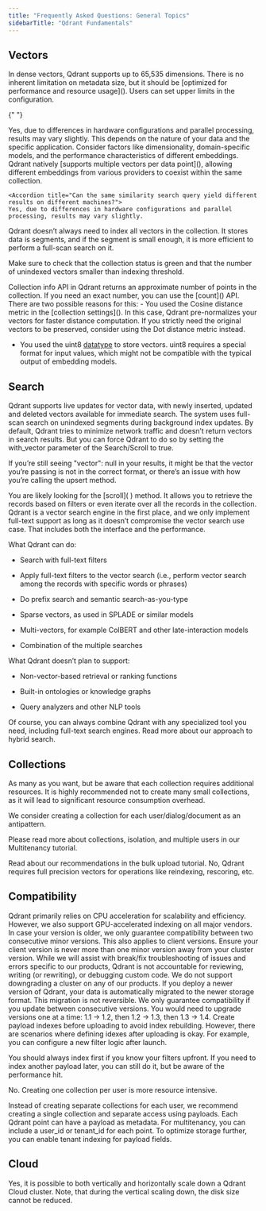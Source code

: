 ---
title: "Frequently Asked Questions: General Topics"
sidebarTitle: "Qdrant Fundamentals"
---

## Vectors

<AccordionGroup>
  <Accordion title="What is the maximum vector dimension supported by Qdrant?">
    In dense vectors, Qdrant supports up to 65,535 dimensions.
  </Accordion>

<Accordion title="What is the maximum size of vector metadata that can be stored?">
  There is no inherent limitation on metadata size, but it should be [optimized
  for performance and resource usage](). Users can set upper limits in the
  configuration.
</Accordion>

{" "}

<Accordion title="Can the same similarity search query yield different results on different machines?">
  Yes, due to differences in hardware configurations and parallel processing,
  results may vary slightly.
</Accordion>
<Accordion title="How do I choose the right vector embeddings for my use case?">
  This depends on the nature of your data and the specific application. Consider
  factors like dimensionality, domain-specific models, and the performance
  characteristics of different embeddings.
</Accordion>
<Accordion title="How does Qdrant handle different vector embeddings from various providers in the same collection?">
  Qdrant natively [supports multiple vectors per data point](), allowing different
  embeddings from various providers to coexist within the same collection.
</Accordion>

    <Accordion title="Can the same similarity search query yield different results on different machines?">
    Yes, due to differences in hardware configurations and parallel processing, results may vary slightly.

  </Accordion>
    <Accordion title="Why the amount of indexed vectors doesn’t match the amount of vectors in the collection?">
  
  Qdrant doesn’t always need to index all vectors in the collection. It stores data is segments, and if the segment is small enough, it is more efficient to perform a full-scan search on it.

  Make sure to check that the collection status is green and that the number of unindexed vectors smaller than indexing threshold.

  </Accordion>
    <Accordion title="Why collection info shows inaccurate number of points?">
   Collection info API in Qdrant returns an approximate number of points in the collection. If you need an exact number, you can use the [count]() API.
  </Accordion>
    <Accordion title="Vectors in the collection don’t match what I uploaded.">
   There are two possible reasons for this:
   - You used the Cosine distance metric in the [collection settings](). In this case, Qdrant pre-normalizes your vectors for faster distance computation. If you strictly need the original vectors to be preserved, consider using the Dot distance metric instead.
   
   - You used the uint8 [datatype]() to store vectors. uint8 requires a special format for input values, which might not be compatible with the typical output of embedding models.

  </Accordion>
</AccordionGroup>


## Search
<AccordionGroup>
  <Accordion title="How does Qdrant handle real-time data updates and search?">
   Qdrant supports live updates for vector data, with newly inserted, updated and deleted vectors available for immediate search. The system uses full-scan search on unindexed segments during background index updates.
  </Accordion>

  <Accordion title="My search results contain vectors with null values. Why?">
 By default, Qdrant tries to minimize network traffic and doesn’t return vectors in search results. But you can force Qdrant to do so by setting the with_vector parameter of the Search/Scroll to true.

 If you’re still seeing "vector": null in your results, it might be that the vector you’re passing is not in the correct format, or there’s an issue with how you’re calling the upsert method.
  </Accordion>

  <Accordion title="How can I search without a vector?">
    You are likely looking for the [scroll](    ) method. It allows you to retrieve the records based on filters or even iterate over all the records in the collection.
  </Accordion>
   <Accordion title="Does Qdrant support a full-text search or a hybrid search?">
    Qdrant is a vector search engine in the first place, and we only implement full-text support as long as it doesn’t compromise the vector search use case. That includes both the interface and the performance.

   What Qdrant can do:

 - Search with full-text filters
 
 - Apply full-text filters to the vector search (i.e., perform vector search among the records with specific words or phrases)
 
 - Do prefix search and semantic search-as-you-type

 - Sparse vectors, as used in SPLADE or similar models
 
 - Multi-vectors, for example ColBERT and other late-interaction models
 
 - Combination of the multiple searches
 
What Qdrant doesn’t plan to support:

 - Non-vector-based retrieval or ranking functions
  
 - Built-in ontologies or knowledge graphs
   
 - Query analyzers and other NLP tools

  Of course, you can always combine Qdrant with any specialized tool you need, including full-text search engines. Read more about our approach to hybrid search.
  </Accordion>
</AccordionGroup>
## Collections

<AccordionGroup>
  <Accordion title="How many collections can I create?">
 As many as you want, but be aware that each collection requires additional resources. It is highly recommended not to create many small collections, as it will lead to significant resource consumption overhead.
 
 We consider creating a collection for each user/dialog/document as an antipattern.
 
 Please read more about collections, isolation, and multiple users in our Multitenancy tutorial.
  </Accordion>

  <Accordion title="How do I upload a large number of vectors into a Qdrant collection?">
    Read about our recommendations in the bulk upload tutorial.
  </Accordion>

  <Accordion title="Can I only store quantized vectors and discard full precision vectors?">
   No, Qdrant requires full precision vectors for operations like reindexing, rescoring, etc.
  </Accordion>
</AccordionGroup>

## Compatibility

<AccordionGroup>
  <Accordion title="Is Qdrant compatible with CPUs or GPUs for vector computation?">
Qdrant primarily relies on CPU acceleration for scalability and efficiency. However, we also support GPU-accelerated indexing on all major vendors.
  </Accordion>

  <Accordion title="Do you guarantee compatibility across versions?">
    In case your version is older, we only guarantee compatibility between two consecutive minor versions. This also applies to client versions. Ensure your client version is never more than one minor version away from your cluster version. While we will assist with break/fix troubleshooting of issues and errors specific to our products, Qdrant is not accountable for reviewing, writing (or rewriting), or debugging custom code.
  </Accordion>

  <Accordion title="Do you support downgrades?">
    We do not support downgrading a cluster on any of our products. If you deploy a newer version of Qdrant, your data is automatically migrated to the newer storage format. This migration is not reversible.
  </Accordion>
  <Accordion title="How do I avoid issues when updating to the latest version?">
   We only guarantee compatibility if you update between consecutive versions. You would need to upgrade versions one at a time: 1.1 -> 1.2, then 1.2 -> 1.3, then 1.3 -> 1.4.
  </Accordion>

  <Accordion title="Should I create payload indexes before or after uploading?">
   Create payload indexes before uploading to avoid index rebuilding. However, there are scenarios where defining idexes after uploading is okay. For example, you can configure a new filter logic after launch. 

   You should always index first if you know your filters upfront. If you need to index another payload later, you can still do it, but be aware of the performance hit.
  </Accordion>

  <Accordion title="Should I create one Qdrant collection per user?">
   No. Creating one collection per user is more resource intensive.

   Instead of creating separate collections for each user, we recommend creating a single collection and separate access using payloads. Each Qdrant point can have a payload as metadata. For multitenancy, you can include a user_id or tenant_id for each point. To optimize storage further, you can enable tenant indexing for payload fields.
  </Accordion>
</AccordionGroup>

## Cloud

<AccordionGroup>
  <Accordion title="Is it possible to scale down a Qdrant Cloud cluster?">
   Yes, it is possible to both vertically and horizontally scale down a Qdrant Cloud cluster. Note, that during the vertical scaling down, the disk size cannot be reduced.
  </Accordion>
</AccordionGroup>